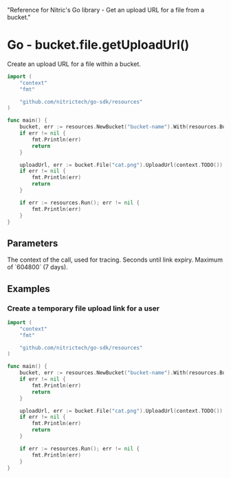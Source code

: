   "Reference for Nitric's Go library - Get an upload URL for a file from a bucket."

# Go - bucket.file.getUploadUrl()

Create an upload URL for a file within a bucket.

```go
import (
	"context"
	"fmt"

	"github.com/nitrictech/go-sdk/resources"
)

func main() {
	bucket, err := resources.NewBucket("bucket-name").With(resources.BucketWriting)
	if err != nil {
		fmt.Println(err)
		return
	}

	uploadUrl, err := bucket.File("cat.png").UploadUrl(context.TODO())
	if err != nil {
		fmt.Println(err)
		return
	}

	if err := resources.Run(); err != nil {
		fmt.Println(err)
	}
}
```

## Parameters

<Properties>
  <Property name="ctx" required type="context">
    The context of the call, used for tracing.
  </Property>
  <Property name="expiry" optional type="int">
    Seconds until link expiry. Maximum of `604800` (7 days).
  </Property>
</Properties>

## Examples

### Create a temporary file upload link for a user

```go
import (
	"context"
	"fmt"

	"github.com/nitrictech/go-sdk/resources"
)

func main() {
	bucket, err := resources.NewBucket("bucket-name").With(resources.BucketWriting)
	if err != nil {
		fmt.Println(err)
		return
	}

	uploadUrl, err := bucket.File("cat.png").UploadUrl(context.TODO())
	if err != nil {
		fmt.Println(err)
		return
	}

	if err := resources.Run(); err != nil {
		fmt.Println(err)
	}
}
```
